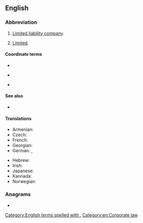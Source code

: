 {{also|LTD}}
==English==

===Abbreviation===
{{rfc-header|Abbreviation}}
{{head|en|abbreviation}}

# {{lb|en|British|Irish}} [[limited liability company|Limited liability company]].
# [[limited|Limited]].

====Coordinate terms====
* {{l|en|LLC}}
* {{sense|UK}} {{l|en|PLC}}
* {{sense|USA}} {{l|en|Inc.}}

====See also====
* {{l|en|Co.}}

====Translations====
{{trans-top}}
* Armenian: {{t+|hy|ՍՊԸ}}
* Czech: {{t+|cs|spol. s r. o.}}
* French: {{t+|fr|SARL}}
* Georgian: {{t|ka|შპს}}
* German: {{t+|de|GmbH}}, {{t|de|G. m. b. H.}}
{{trans-mid}}
* Hebrew: {{t|he|"בע"מ|sc=Hebr}}
* Irish: {{t|ga|Teo.}}
* Japanese: {{t+|ja|有|tr=yū}}
* Kannada: {{t+|kn|ನಿ|sc=Knda}}
* Norwegian: {{t+|no|AS}}
{{trans-bottom}}

===Anagrams===
* {{anagrams|en|DLT|DTL|TLD}}

[[Category:English terms spelled with .]]
[[Category:en:Corporate law]]